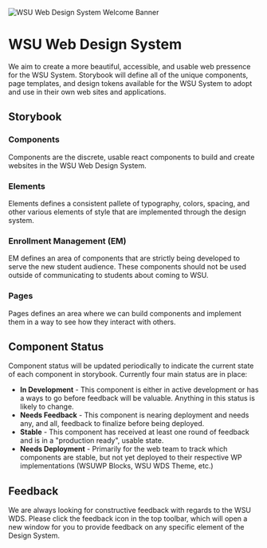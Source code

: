 

<Meta title="Getting Started" />

![WSU Web Design System Welcome Banner](https://s3.wp.wsu.edu/uploads/sites/7/2020/07/wsu-wds-banner.png)

# WSU Web Design System
We aim to create a more beautiful, accessible, and usable web pressence for the WSU System. Storybook will define all of the unique components, page templates, and design tokens available for the WSU System to adopt and use in their own web sites and applications.

## Storybook
### Components

Components are the discrete, usable react components to build and create websites in the WSU Web Design System.

### Elements

Elements defines a consistent pallete of typography, colors, spacing, and other various elements of style that are implemented through the design system.

### Enrollment Management (EM)

EM defines an area of components that are strictly being developed to serve the new student audience. These components should not be used outside of communicating to students about coming to WSU.

### Pages

Pages defines an area where we can build components and implement them in a way to see how they interact with others.

## Component Status

Component status will be updated periodically to indicate the current state of each component in storybook. Currently four main status are in place:

- **In Development** - This component is either in active development or has a ways to go before feedback will be valuable. Anything in this status is likely to change. 
- **Needs Feedback** - This component is nearing deployment and needs any, and all, feedback to finalize before being deployed.
- **Stable** - This component has received at least one round of feedback and is in a "production ready", usable state. 
- **Needs Deployment** - Primarily for the web team to track which components are stable, but not yet deployed to their respective WP implementations (WSUWP Blocks, WSU WDS Theme, etc.)

## Feedback
We are always looking for constructive feedback with regards to the WSU WDS. Please click the feedback icon <Icon name="feedback" /> in the top toolbar, which will open a new window for you to provide feedback on any specific element of the Design System. 
